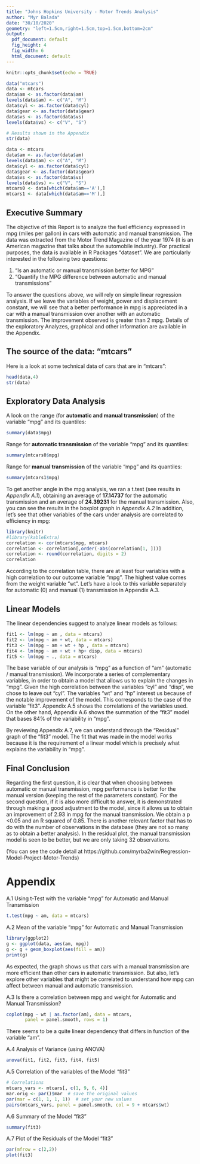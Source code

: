 ```yaml
---
title: "Johns Hopkins University - Motor Trends Analysis"
author: "Myr Balada"
date: "30/10/2020"
geometry: "left=1.5cm,right=1.5cm,top=1.5cm,bottom=2cm"
output:
  pdf_document: default
  fig_height: 4 
  fig_width: 6
  html_document: default
---
```



```r
knitr::opts_chunk$set(echo = TRUE)
```

```r
data("mtcars")
data <- mtcars
data$am <- as.factor(data$am)
levels(data$am) <- c("A", "M") 
data$cyl <- as.factor(data$cyl)
data$gear <- as.factor(data$gear)
data$vs <- as.factor(data$vs)
levels(data$vs) <- c("V", "S")
```

```R
# Results shown in the Appendix
str(data)
```
```r
data <- mtcars
data$am <- as.factor(data$am)
levels(data$am) <- c("A", "M") 
data$cyl <- as.factor(data$cyl)
data$gear <- as.factor(data$gear)
data$vs <- as.factor(data$vs)
levels(data$vs) <- c("V", "S")
mtcars0 <- data[which(data$am=='A'),]
mtcars1 <- data[which(data$am=='M'),]
```

##    Executive Summary
The objective of this Report is to analyze the fuel efficiency expressed in mpg (miles per gallon) in cars with automatic and manual transmission. The data was extracted from the Motor Trend Magazine of the year 1974 (it is an American magazine that talks about the automobile industry). For practical purposes, the data is available in R Packages "dataset". We are particularly interested in the following two questions:

1. “Is an automatic or manual transmission better for MPG”
2. "Quantify the MPG difference between automatic and manual transmissions"

To answer the questions above, we will rely on simple linear regression analysis. If we leave the variables of weight, power and displacement constant, we will see that a better performance in mpg is appreciated in a car with a manual transmission over another with an automatic transmission. The improvement observed is greater than 2 mpg.
Details of the exploratory Analyzes, graphical and other information are available in the Appendix.

##    The source of the data: "mtcars"
Here is a look at some technical data of cars that are in "mtcars":
```r
head(data,4)
str(data)
```
##    Exploratory Data Analysis
A look on the range (for **automatic and manual transmission**) of the variable “mpg” and its quantiles:
```r
summary(data$mpg)
```
Range for **automatic transmission** of the variable “mpg” and its quantiles:
```r
summary(mtcars0$mpg)
```
Range for **manual transmission** of the variable “mpg” and its quantiles:
```r
summary(mtcars1$mpg)
```
To get another angle in the mpg analysis, we ran a t.test (see results in *Appendix A.1*), obtaining an average of **17.14737** for the automatic transmission and an average of **24.39231** for the manual transmission. 
Also, you can see the results in the boxplot graph in *Appendix A.2*
In addition, let's see that other variables of the cars under analysis are correlated to efficiency in mpg:

```r
library(knitr)
#library(kableExtra)
correlation <- cor(mtcars$mpg, mtcars)
correlation <- correlation[,order(-abs(correlation[1, ]))]
correlation <- round(correlation, digits = 2)
correlation
```
According to the correlation table, there are at least four variables with a high correlation to our outcome variable “mpg”. The highest value comes from the weight variable “wt”. Let’s have a look to this variable separately for automatic (0) and manual (1) transmission in Appendix A.3.

##    Linear Models

The linear dependencies suggest to analyze linear models as follows:

```r
fit1 <- lm(mpg ~ am , data = mtcars) 
fit2 <- lm(mpg ~ am + wt, data = mtcars) 
fit3 <- lm(mpg ~ am + wt + hp , data = mtcars) 
fit4 <- lm(mpg ~ am + wt + hp+ disp, data = mtcars) 
fit5 <- lm(mpg ~ ., data = mtcars) 
```
The base variable of our analysis is "mpg" as a function of "am" (automatic / manual transmission). We incorporate a series of complementary variables, in order to obtain a model that allows us to explain the changes in "mpg". Given the high correlation between the variables "cyl" and "disp", we chose to leave out "cyl". The variables "wt" and "hp" interest us because of the notable improvement of the model. This corresponds to the case of the variable "fit3". Appendix A.5 shows the correlations of the variables used.
On the other hand, Appendix A.6 shows the summation of the "fit3" model that bases 84% of the variability in "mpg".

By reviewing Appendix A.7, we can understand through the "Residual" graph of the "fit3" model. The fit that was made in the model works because it is the requirement of a linear model which is precisely what explains the variability in "mpg".

##    Final Conclusion

Regarding the first question, it is clear that when choosing between automatic or manual transmission, mpg performance is better for the manual version (keeping the rest of the parameters constant).
For the second question, if it is also more difficult to answer, it is demonstrated through making a good adjustment to the model, since it allows us to obtain an improvement of 2.93 in mpg for the manual transmission. We obtain a p <0.05 and an R squared of 0.85.
There is another relevant factor that has to do with the number of observations in the database (they are not so many as to obtain a better analysis). In the residual plot, the manual transmission model is seen to be better, but we are only taking 32 observations. 

(You can see the code detail at https://github.com/myrba2win/Regression-Model-Project-Motor-Trends)

#     Appendix
A.1 Using t-Test with the variable “mpg” for Automatic and Manual Transmission

```r
t.test(mpg ~ am, data = mtcars)
```

A.2 Mean of the variable “mpg” for Automatic and Manual Transmission

```r
library(ggplot2)
g <- ggplot(data, aes(am, mpg))
g <- g + geom_boxplot(aes(fill = am))
print(g)
```

As expected, the graph shows us that cars with a manual transmission are more efficient than other cars in automatic transmission. But also, let's explore other variables that might be correlated to understand how mpg can affect between manual and automatic transmission.

A.3 Is there a correlation between mpg and weight for Automatic and Manual Transmission?

```r
coplot(mpg ~ wt | as.factor(am), data = mtcars,
       panel = panel.smooth, rows = 1)
```

There seems to be a quite linear dependency that differs in function of the variable “am”.

A.4 Analysis of Variance (using ANOVA)

```r
anova(fit1, fit2, fit3, fit4, fit5)
```

A.5 Correlation of the variables of the Model “fit3”

```r
# Correlations
mtcars_vars <- mtcars[, c(1, 9, 6, 4)]
mar.orig <- par()$mar  # save the original values 
par(mar = c(1, 1, 1, 1))  # set your new values 
pairs(mtcars_vars, panel = panel.smooth, col = 9 + mtcars$wt)
```

A.6 Summary of the Model “fit3” 
```r
summary(fit3)
```
A.7 Plot of the Residuals of the Model “fit3”

```r
par(mfrow = c(2,2))
plot(fit3)
```
